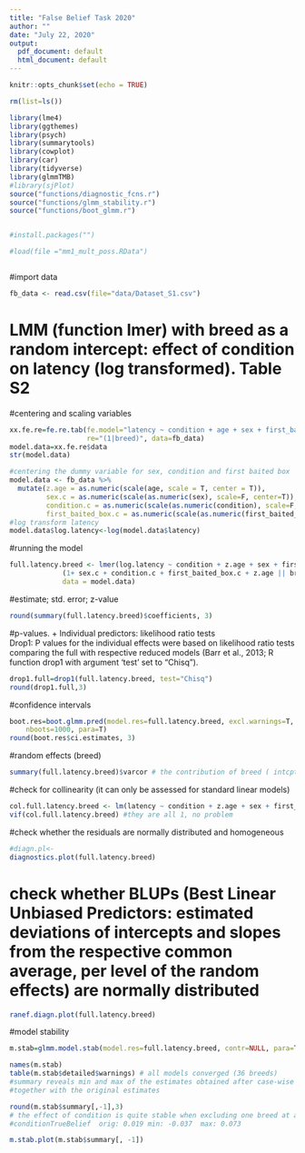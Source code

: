 ```yaml
---
title: "False Belief Task 2020"
author: ""
date: "July 22, 2020"
output:
  pdf_document: default
  html_document: default
---
```



```r

knitr::opts_chunk$set(echo = TRUE)

rm(list=ls())

library(lme4)
library(ggthemes)
library(psych)
library(summarytools)
library(cowplot)
library(car)
library(tidyverse)
library(glmmTMB)
#library(sjPlot)
source("functions/diagnostic_fcns.r")
source("functions/glmm_stability.r")
source("functions/boot_glmm.r")


#install.packages("")

#load(file ="mm1_mult_poss.RData")



```
#import data
```r
fb_data <- read.csv(file="data/Dataset_S1.csv")
```
# LMM (function lmer) with breed as a random intercept: effect of condition on latency (log transformed). Table S2


#centering and scaling variables
```r
xx.fe.re=fe.re.tab(fe.model="latency ~ condition + age + sex + first_baited_box",
                   re="(1|breed)", data=fb_data)				   
model.data=xx.fe.re$data
str(model.data)

#centering the dummy variable for sex, condition and first baited box
model.data <- fb_data %>% 
  mutate(z.age = as.numeric(scale(age, scale = T, center = T)),
         sex.c = as.numeric(scale(as.numeric(sex), scale=F, center=T)),
         condition.c = as.numeric(scale(as.numeric(condition), scale=F, center=T)),
         first_baited_box.c = as.numeric(scale(as.numeric(first_baited_box), scale=F, center=T)))
#log transform latency
model.data$log.latency<-log(model.data$latency)
```
#running the model
```r
full.latency.breed <- lmer(log.latency ~ condition + z.age + sex + first_baited_box+
             (1+ sex.c + condition.c + first_baited_box.c + z.age || breed), 
             data = model.data)
```
#estimate; std. error; z-value
```r
round(summary(full.latency.breed)$coefficients, 3)
```
#p-values. + Individual predictors: likelihood ratio tests  
Drop1: P values for the individual effects were based on likelihood ratio tests comparing the full with respective reduced models (Barr et al., 2013; R function drop1 with argument 'test' set to "Chisq"). 
```r
drop1.full=drop1(full.latency.breed, test="Chisq")
round(drop1.full,3)
```
#confidence intervals
```r
boot.res=boot.glmm.pred(model.res=full.latency.breed, excl.warnings=T,
	nboots=1000, para=T)
round(boot.res$ci.estimates, 3) 
```
#random effects (breed)
```r
summary(full.latency.breed)$varcor # the contribution of breed ( intcpt std. dev. 0.34022 )is larger than that of condition (estimate: 0.019 )
```
#check for collinearity (it can only be assessed for standard linear models) 
```r
col.full.latency.breed <- lm(latency ~ condition + z.age + sex + first_baited_box, data = model.data)
vif(col.full.latency.breed) #they are all 1, no problem
```
#check whether the residuals are normally distributed and homogeneous
```r
#diagn.pl<-
diagnostics.plot(full.latency.breed) 
```
# check whether BLUPs (Best Linear Unbiased Predictors: estimated deviations of intercepts and slopes from the respective common average, per level of the random effects) are normally distributed
```r
ranef.diagn.plot(full.latency.breed)
```
#model stability
```r
m.stab=glmm.model.stab(model.res=full.latency.breed, contr=NULL, para=T, data=NULL)

names(m.stab)
table(m.stab$detailed$warnings) # all models converged (36 breeds)
#summary reveals min and max of the estimates obtained after case-wise deletion of levels of random effects, 
#together with the original estimates

round(m.stab$summary[,-1],3)
# the effect of condition is quite stable when excluding one breed at a time: 
#conditionTrueBelief  orig: 0.019 min: -0.037  max: 0.073

m.stab.plot(m.stab$summary[, -1])
```






